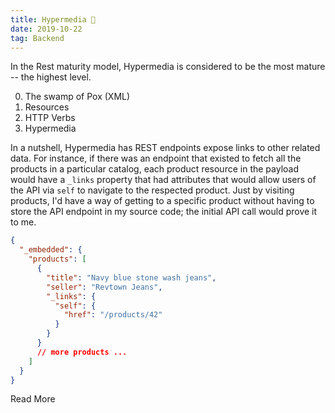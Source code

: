 ```yaml
---
title: Hypermedia 🤔
date: 2019-10-22
tag: Backend
---
```


In the Rest maturity model, Hypermedia is considered to be the most mature --
the highest level.

0. The swamp of Pox (XML)
1. Resources
1. HTTP Verbs
1. Hypermedia

In a nutshell, Hypermedia has REST endpoints expose links to other related data.
For instance, if there was an endpoint that existed to fetch all the products in
a particular catalog, each product resource in the payload would have a `_links`
property that had attributes that would allow users of the API via `self` to
navigate to the respected product. Just by visiting products, I'd have a way of
getting to a specific product without having to store the API endpoint in my
source code; the initial API call would prove it to me.

```json
{
  "_embedded": {
    "products": [
      {
        "title": "Navy blue stone wash jeans",
        "seller": "Revtown Jeans",
        "_links": {
          "self": {
            "href": "/products/42"
          }
        }
      }
      // more products ...
    ]
  }
}
```

<TextLink href="https://reflectoring.io/rest-hypermedia/">Read More</TextLink>

